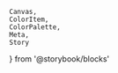     Canvas,
    ColorItem,
    ColorPalette,
    Meta,
    Story
} from '@storybook/blocks'

<Meta title="Foundation/Colors/Shades/Secondary 4" />

<ColorPalette>
    <ColorItem
        title="shade-secondary-4"
        subtitle="100-10"
        colors={{
            100: colors['shade-secondary-4'].DEFAULT,
            90: colors['shade-secondary-4']['90'],
            80: colors['shade-secondary-4']['80'],
            70: colors['shade-secondary-4']['70'],
            60: colors['shade-secondary-4']['60'],
            50: colors['shade-secondary-4']['50'],
            40: colors['shade-secondary-4']['40'],
            30: colors['shade-secondary-4']['30'],
            20: colors['shade-secondary-4']['20'],
            10: colors['shade-secondary-4']['10']
        }}
    />
</ColorPalette>
